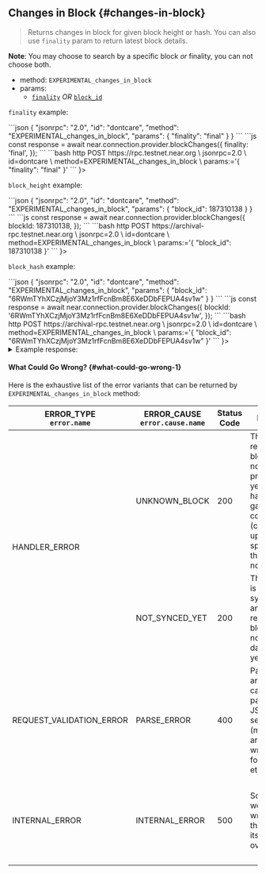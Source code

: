 
## Changes in Block {#changes-in-block}

> Returns changes in block for given block height or hash. You can also use
> `finality` param to return latest block details.

**Note**: You may choose to search by a specific block _or_ finality, you can not choose both.

- method: `EXPERIMENTAL_changes_in_block`
- params:
  - [`finality`](/api/rpc/setup#using-finality-param) _OR_ [`block_id`](/api/rpc/setup#using-block_id-param)

`finality` example:

<Tabs groupId="code-tabs">
  <TabItem value="json" label="JSON" default>
      ```json
      {
        "jsonrpc": "2.0",
        "id": "dontcare",
        "method": "EXPERIMENTAL_changes_in_block",
        "params": {
          "finality": "final"
        }
      }
      ```
  </TabItem>
  <TabItem value="js" label="JavaScript">
      ```js
      const response = await near.connection.provider.blockChanges({
        finality: 'final',
      });
      ```
  </TabItem>
  <TabItem value="http" label="HTTPie">
      ```bash
      http POST https://rpc.testnet.near.org \
        jsonrpc=2.0 \
        id=dontcare \
        method=EXPERIMENTAL_changes_in_block \
        params:='{
          "finality": "final"
        }'
      ```
  </TabItem>
  <TabItem value="Lantstool" label={<LantstoolLabel />}>
    <TryOutOnLantstool path="docs/5.api/rpc/block-chunk/get-latest-block-changes.json" />
  </TabItem>
</Tabs>

`block_height` example:

<Tabs groupId="code-tabs">
  <TabItem value="json" label="JSON" default>
      ```json
      {
        "jsonrpc": "2.0",
        "id": "dontcare",
        "method": "EXPERIMENTAL_changes_in_block",
        "params": {
          "block_id": 187310138
        }
      }
      ```
  </TabItem>
  <TabItem value="js" label="JavaScript">
      ```js
      const response = await near.connection.provider.blockChanges({
        blockId: 187310138,
      });
      ```
  </TabItem>
  <TabItem value="http" label="HTTPie">
      ```bash
      http POST https://archival-rpc.testnet.near.org \
        jsonrpc=2.0 \
        id=dontcare \
        method=EXPERIMENTAL_changes_in_block \
        params:='{
          "block_id": 187310138
        }'
      ```
  </TabItem>
  <TabItem value="Lantstool" label={<LantstoolLabel />}>
    <TryOutOnLantstool path="docs/5.api/rpc/block-chunk/get-block-changes-by-block-height.json" />
  </TabItem>
</Tabs>

`block_hash` example:

<Tabs groupId="code-tabs">
  <TabItem value="json" label="JSON" default>
      ```json
      {
        "jsonrpc": "2.0",
        "id": "dontcare",
        "method": "EXPERIMENTAL_changes_in_block",
        "params": {
          "block_id": "6RWmTYhXCzjMjoY3Mz1rfFcnBm8E6XeDDbFEPUA4sv1w"
        }
      }
      ```
  </TabItem>
  <TabItem value="js" label="JavaScript">
      ```js
      const response = await near.connection.provider.blockChanges({
        blockId: '6RWmTYhXCzjMjoY3Mz1rfFcnBm8E6XeDDbFEPUA4sv1w',
      });
      ```
  </TabItem>
  <TabItem value="http" label="HTTPie">
      ```bash
      http POST https://archival-rpc.testnet.near.org \
        jsonrpc=2.0 \
        id=dontcare \
        method=EXPERIMENTAL_changes_in_block \
        params:='{
          "block_id": "6RWmTYhXCzjMjoY3Mz1rfFcnBm8E6XeDDbFEPUA4sv1w"
        }'
      ```
  </TabItem>
  <TabItem value="Lantstool" label={<LantstoolLabel />}>
    <TryOutOnLantstool path="docs/5.api/rpc/block-chunk/get-block-changes-by-block-hash.json" />
  </TabItem>
</Tabs>

<details>
  <summary>Example response: </summary>
    ```json
    {
      "jsonrpc": "2.0",
      "result": {
        "block_hash": "6RWmTYhXCzjMjoY3Mz1rfFcnBm8E6XeDDbFEPUA4sv1w",
        "changes": [
          {
            "account_id": "account.rpc-examples.testnet",
            "type": "account_touched"
          },
          {
            "account_id": "dev2-nsp.testnet",
            "type": "account_touched"
          },
          {
            "account_id": "ping-account.testnet",
            "type": "account_touched"
          },
          {
            "account_id": "v1.signer-dev.testnet",
            "type": "account_touched"
          },
          {
            "account_id": "account.rpc-examples.testnet",
            "type": "access_key_touched"
          },
          {
            "account_id": "ping-account.testnet",
            "type": "access_key_touched"
          },
          {
            "account_id": "dev2-nsp.testnet",
            "type": "data_touched"
          },
          {
            "account_id": "dev2-nsp.testnet",
            "type": "data_touched"
          },
          {
            "account_id": "v1.signer-dev.testnet",
            "type": "data_touched"
          }
        ]
      },
      "id": "dontcare"
    }
    ```
</details>

#### What Could Go Wrong? {#what-could-go-wrong-1}

<ErrorSchemaDescription />

Here is the exhaustive list of the error variants that can be returned by
`EXPERIMENTAL_changes_in_block` method:

<table className="custom-stripe">
  <thead>
    <tr>
      <th>
        ERROR_TYPE
        <br />
        <code>error.name</code>
      </th>
      <th>
        ERROR_CAUSE
        <br />
        <code>error.cause.name</code>
      </th>
      <th>Status Code</th>
      <th>Reason</th>
      <th>Solution</th>
    </tr>
  </thead>
  <tbody>
    <tr>
      <td rowspan="2">HANDLER_ERROR</td>
      <td>UNKNOWN_BLOCK</td>
      <td>200</td>
      <td>
        The requested block has not been produced yet or it has been garbage-collected (cleaned up
        to save space on the RPC node)
      </td>
      <td>
        <ul>
          <li>Check that the requested block is legit</li>
          <li>
            If the block had been produced more than 5 epochs ago, try to send your request to{' '}
            <a
              href="https://near-nodes.io/intro/node-types#archival-node"
              target="_blank"
              rel="noopener noreferrer"
            >
              an archival node
            </a>
          </li>
        </ul>
      </td>
    </tr>
    <tr>
      <td>NOT_SYNCED_YET</td>
      <td>200</td>
      <td>The node is still syncing and the requested block is not in the database yet</td>
      <td>
        <ul>
          <li>Wait until the node finish syncing</li>
          <li>Send a request to a different node which is synced</li>
        </ul>
      </td>
    </tr>
    <tr className="stripe">
      <td>REQUEST_VALIDATION_ERROR</td>
      <td>PARSE_ERROR</td>
      <td>400</td>
      <td>
        Passed arguments can't be parsed by JSON RPC server (missing arguments, wrong format, etc.)
      </td>
      <td>
        <ul>
          <li>Check the arguments passed and pass the correct ones</li>
          <li>
            Check <code>error.cause.info</code> for more details
          </li>
        </ul>
      </td>
    </tr>
    <tr>
      <td>INTERNAL_ERROR</td>
      <td>INTERNAL_ERROR</td>
      <td>500</td>
      <td>Something went wrong with the node itself or overloaded</td>
      <td>
        <ul>
          <li>Try again later</li>
          <li>Send a request to a different node</li>
          <li>
            Check <code>error.cause.info</code> for more details
          </li>
        </ul>
      </td>
    </tr>
  </tbody>
</table>
